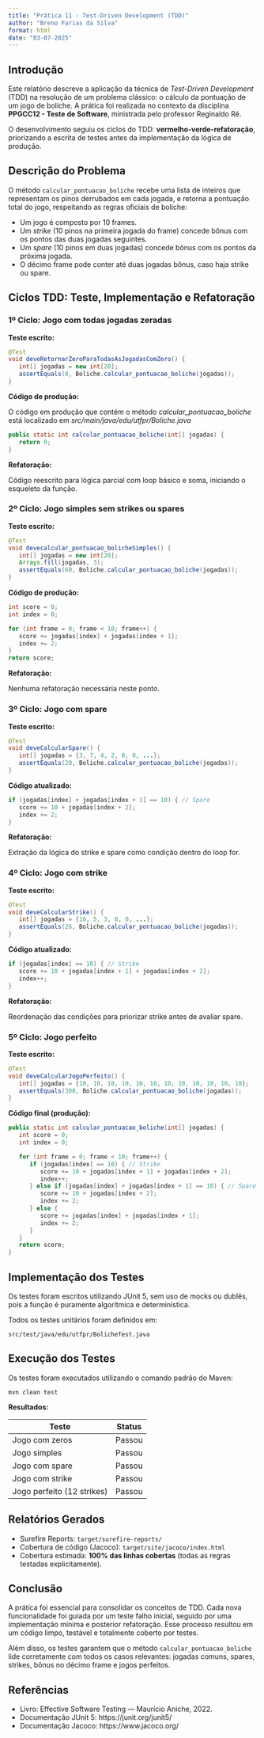 ```yaml
---
title: "Prática 11 - Test-Driven Development (TDD)"
author: "Breno Farias da Silva"
format: html
date: "03-07-2025"
---
```


## Introdução

Este relatório descreve a aplicação da técnica de *Test-Driven Development* (TDD) na resolução de um problema clássico: o cálculo da pontuação de um jogo de boliche. A prática foi realizada no contexto da disciplina **PPGCC12 - Teste de Software**, ministrada pelo professor Reginaldo Ré.

O desenvolvimento seguiu os ciclos do TDD: **vermelho-verde-refatoração**, priorizando a escrita de testes antes da implementação da lógica de produção.

## Descrição do Problema

O método `calcular_pontuacao_boliche` recebe uma lista de inteiros que representam os pinos derrubados em cada jogada, e retorna a pontuação total do jogo, respeitando as regras oficiais de boliche:

- Um jogo é composto por 10 frames.
- Um *strike* (10 pinos na primeira jogada do frame) concede bônus com os pontos das duas jogadas seguintes.
- Um *spare* (10 pinos em duas jogadas) concede bônus com os pontos da próxima jogada.
- O décimo frame pode conter até duas jogadas bônus, caso haja strike ou spare.

## Ciclos TDD: Teste, Implementação e Refatoração

### 1º Ciclo: Jogo com todas jogadas zeradas

**Teste escrito:**

```java
@Test
void deveRetornarZeroParaTodasAsJogadasComZero() {
   int[] jogadas = new int[20];
   assertEquals(0, Boliche.calcular_pontuacao_boliche(jogadas));
}
```

**Código de produção:**

O código em produção que contém o método *calcular_pontuacao_boliche* está localizado em *src/main/java/edu/utfpr/Boliche.java*

```java
public static int calcular_pontuacao_boliche(int[] jogadas) {
   return 0;
}
```

**Refatoração:**

Código reescrito para lógica parcial com loop básico e soma, iniciando o esqueleto da função.

### 2º Ciclo: Jogo simples sem strikes ou spares

**Teste escrito:**

```java
@Test
void devecalcular_pontuacao_bolicheSimples() {
   int[] jogadas = new int[20];
   Arrays.fill(jogadas, 3);
   assertEquals(60, Boliche.calcular_pontuacao_boliche(jogadas));
}
```

**Código de produção:**

```java
int score = 0;
int index = 0;

for (int frame = 0; frame < 10; frame++) {
   score += jogadas[index] + jogadas[index + 1];
   index += 2;
}
return score;
```

**Refatoração:**

Nenhuma refatoração necessária neste ponto.

### 3º Ciclo: Jogo com spare

**Teste escrito:**

```java
@Test
void deveCalcularSpare() {
   int[] jogadas = {3, 7, 4, 2, 0, 0, ...};
   assertEquals(20, Boliche.calcular_pontuacao_boliche(jogadas));
}
```

**Código atualizado:**

```java
if (jogadas[index] + jogadas[index + 1] == 10) { // Spare
   score += 10 + jogadas[index + 2];
   index += 2;
}
```

**Refatoração:**

Extração da lógica do strike e spare como condição dentro do loop for.

### 4º Ciclo: Jogo com strike

**Teste escrito:**

```java
@Test
void deveCalcularStrike() {
   int[] jogadas = {10, 5, 3, 0, 0, ...};
   assertEquals(26, Boliche.calcular_pontuacao_boliche(jogadas));
}
```

**Código atualizado:**

```java
if (jogadas[index] == 10) { // Strike
   score += 10 + jogadas[index + 1] + jogadas[index + 2];
   index++;
}
```

**Refatoração:**

Reordenação das condições para priorizar strike antes de avaliar spare.

### 5º Ciclo: Jogo perfeito

**Teste escrito:**

```java
@Test
void deveCalcularJogoPerfeito() {
   int[] jogadas = {10, 10, 10, 10, 10, 10, 10, 10, 10, 10, 10, 10};
   assertEquals(300, Boliche.calcular_pontuacao_boliche(jogadas));
}
```

**Código final (produção):**

```java
public static int calcular_pontuacao_boliche(int[] jogadas) {
   int score = 0;
   int index = 0;

   for (int frame = 0; frame < 10; frame++) {
      if (jogadas[index] == 10) { // Strike
         score += 10 + jogadas[index + 1] + jogadas[index + 2];
         index++;
      } else if (jogadas[index] + jogadas[index + 1] == 10) { // Spare
         score += 10 + jogadas[index + 2];
         index += 2;
      } else {
         score += jogadas[index] + jogadas[index + 1];
         index += 2;
      }
   }
   return score;
}
```

## Implementação dos Testes

Os testes foram escritos utilizando JUnit 5, sem uso de mocks ou dublês, pois a função é puramente algorítmica e determinística.

Todos os testes unitários foram definidos em:

`src/test/java/edu/utfpr/BolicheTest.java`

## Execução dos Testes

Os testes foram executados utilizando o comando padrão do Maven:

```
mvn clean test
```

**Resultados:**

| Teste                    | Status |
|--------------------------|--------|
| Jogo com zeros           | Passou |
| Jogo simples             | Passou |
| Jogo com spare           | Passou |
| Jogo com strike          | Passou |
| Jogo perfeito (12 strikes)| Passou |

## Relatórios Gerados

- Surefire Reports: `target/surefire-reports/`
- Cobertura de código (Jacoco): `target/site/jacoco/index.html`
- Cobertura estimada: **100% das linhas cobertas** (todas as regras testadas explicitamente).

## Conclusão

A prática foi essencial para consolidar os conceitos de TDD. Cada nova funcionalidade foi guiada por um teste falho inicial, seguido por uma implementação mínima e posterior refatoração. Esse processo resultou em um código limpo, testável e totalmente coberto por testes.

Além disso, os testes garantem que o método `calcular_pontuacao_boliche` lide corretamente com todos os casos relevantes: jogadas comuns, spares, strikes, bônus no décimo frame e jogos perfeitos.

## Referências

- Livro: Effective Software Testing — Maurício Aniche, 2022.
- Documentação JUnit 5: https://junit.org/junit5/
- Documentação Jacoco: https://www.jacoco.org/
